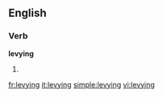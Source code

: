==English==

===Verb===
'''levying'''

# {{present participle of|levy}}

[[fr:levying]]
[[it:levying]]
[[simple:levying]]
[[vi:levying]]